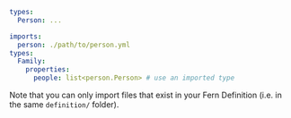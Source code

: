 ```yaml person.yml
types:
  Person: ...
```

```yaml family.yml
imports:
  person: ./path/to/person.yml
types:
  Family:
    properties:
      people: list<person.Person> # use an imported type
```

Note that you can only import files that exist in your Fern Definition (i.e. in
the same `definition/` folder).
